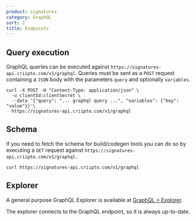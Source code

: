 ```yaml
---
product: signatures
category: GraphQL
sort: 2
title: Endpoints
---
```


## Query execution

GraphQL queries can be executed against `https://signatures-api.criipto.com/v1/graphql`. Queries must be sent as a `POST` request containing a `JSON` body with the parameters `query` and optionally `variables`.

```text
curl -X POST -H "Content-Type: application/json" \
  -u clientId:clientSecret \
  --data '{"query": "... graphql query ...", "variables": {"key": "value"}}'\
  https://signatures-api.criipto.com/v1/graphql
```

## Schema

If you need to fetch the schema for build/codegen tools you can do so by executing a `GET` request against `https://signatures-api.criipto.com/v1/graphql`.

```text
curl https://signatures-api.criipto.com/v1/graphql
```

## Explorer

A general purpose GraphQL Explorer is available at [GraphQL > Explorer](https://docs.criipto.com/signatures/graphql/explorer).

The explorer connects to the GraphQL endpoint, so it is always up-to-date.
